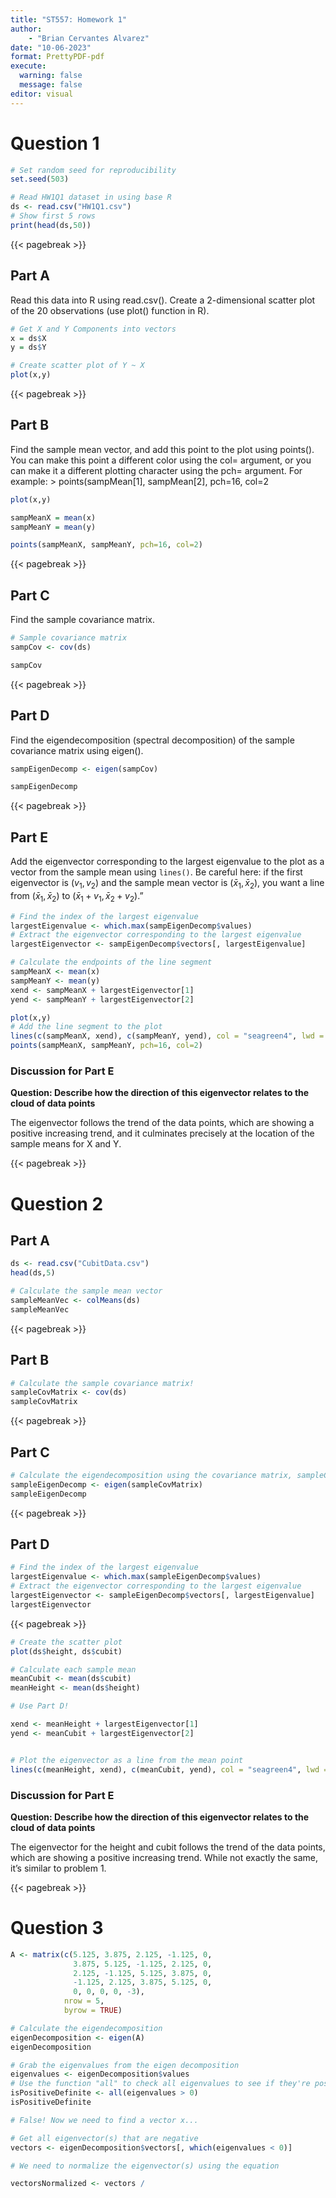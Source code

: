 ```yaml
---
title: "ST557: Homework 1"
author: 
    - "Brian Cervantes Alvarez"
date: "10-06-2023"
format: PrettyPDF-pdf
execute: 
  warning: false
  message: false
editor: visual
---
```


# Question 1

```r
# Set random seed for reproducibility
set.seed(503)

# Read HW1Q1 dataset in using base R
ds <- read.csv("HW1Q1.csv")
# Show first 5 rows
print(head(ds,50))

```

{{< pagebreak >}}

## Part A

Read this data into R using read.csv(). Create a 2-dimensional scatter plot of the 20 observations (use plot() function in R).

```r
# Get X and Y Components into vectors
x = ds$X
y = ds$Y

# Create scatter plot of Y ~ X
plot(x,y)
```

{{< pagebreak >}}

## Part B

Find the sample mean vector, and add this point to the plot using points(). You can make this point a different color using the col= argument, or you can make it a different plotting character using the pch= argument. For example: \> points(sampMean\[1\], sampMean\[2\], pch=16, col=2

```r
plot(x,y)

sampMeanX = mean(x)
sampMeanY = mean(y)

points(sampMeanX, sampMeanY, pch=16, col=2)

```

{{< pagebreak >}}

## Part C

Find the sample covariance matrix.

```r
# Sample covariance matrix
sampCov <- cov(ds)

sampCov
```

{{< pagebreak >}}

## Part D

Find the eigendecomposition (spectral decomposition) of the sample covariance matrix using eigen().

```r
sampEigenDecomp <- eigen(sampCov)

sampEigenDecomp
```

{{< pagebreak >}}

## Part E

Add the eigenvector corresponding to the largest eigenvalue to the plot as a vector from the sample mean using `lines()`. Be careful here: if the first eigenvector is $(v_1, v_2)$ and the sample mean vector is $(\bar{x}_1, \bar{x}_2)$, you want a line from $(\bar{x}_1, \bar{x}_2)$ to $(\bar{x}_1 + v_1, \bar{x}_2 + v_2)$."

```r
# Find the index of the largest eigenvalue
largestEigenvalue <- which.max(sampEigenDecomp$values)
# Extract the eigenvector corresponding to the largest eigenvalue
largestEigenvector <- sampEigenDecomp$vectors[, largestEigenvalue]

# Calculate the endpoints of the line segment
sampMeanX <- mean(x)
sampMeanY <- mean(y)
xend <- sampMeanX + largestEigenvector[1]
yend <- sampMeanY + largestEigenvector[2]

plot(x,y)
# Add the line segment to the plot
lines(c(sampMeanX, xend), c(sampMeanY, yend), col = "seagreen4", lwd = 3)
points(sampMeanX, sampMeanY, pch=16, col=2)

```

### Discussion for Part E

**Question: Describe how the direction of this eigenvector relates to the cloud of data points**

The eigenvector follows the trend of the data points, which  are showing a positive increasing trend, and it culminates precisely at the location of the sample means for X and Y.

{{< pagebreak >}}

# Question 2

## Part A

```r
ds <- read.csv("CubitData.csv")
head(ds,5)

# Calculate the sample mean vector
sampleMeanVec <- colMeans(ds)
sampleMeanVec
```

{{< pagebreak >}}

## Part B


```r
# Calculate the sample covariance matrix!
sampleCovMatrix <- cov(ds)
sampleCovMatrix
```

{{< pagebreak >}}

## Part C


```r
# Calculate the eigendecomposition using the covariance matrix, sampleCovMatrix
sampleEigenDecomp <- eigen(sampleCovMatrix)
sampleEigenDecomp
```

{{< pagebreak >}}

## Part D

```r
# Find the index of the largest eigenvalue
largestEigenvalue <- which.max(sampleEigenDecomp$values)
# Extract the eigenvector corresponding to the largest eigenvalue
largestEigenvector <- sampleEigenDecomp$vectors[, largestEigenvalue]
largestEigenvector
```
{{< pagebreak >}}

```r
# Create the scatter plot
plot(ds$height, ds$cubit)

# Calculate each sample mean
meanCubit <- mean(ds$cubit)
meanHeight <- mean(ds$height)

# Use Part D!

xend <- meanHeight + largestEigenvector[1]
yend <- meanCubit + largestEigenvector[2]


# Plot the eigenvector as a line from the mean point
lines(c(meanHeight, xend), c(meanCubit, yend), col = "seagreen4", lwd = 3)

```
### Discussion for Part E

**Question: Describe how the direction of this eigenvector relates to the cloud of data points**

The eigenvector for the height and cubit follows the trend of the data points, which are showing a positive increasing trend. While not exactly the same, it's similar to problem 1. 



{{< pagebreak >}}

# Question 3

```r

A <- matrix(c(5.125, 3.875, 2.125, -1.125, 0,
              3.875, 5.125, -1.125, 2.125, 0,
              2.125, -1.125, 5.125, 3.875, 0,
              -1.125, 2.125, 3.875, 5.125, 0,
              0, 0, 0, 0, -3), 
            nrow = 5, 
            byrow = TRUE)

# Calculate the eigendecomposition
eigenDecomposition <- eigen(A)
eigenDecomposition

```

```r
# Grab the eigenvalues from the eigen decomposition
eigenvalues <- eigenDecomposition$values
# Use the function "all" to check all eigenvalues to see if they're positive definite
isPositiveDefinite <- all(eigenvalues > 0)
isPositiveDefinite

# False! Now we need to find a vector x...

# Get all eigenvector(s) that are negative
vectors <- eigenDecomposition$vectors[, which(eigenvalues < 0)]

# We need to normalize the eigenvector(s) using the equation 

vectorsNormalized <- vectors / 

```

```r

```


```r

```

```r

```






